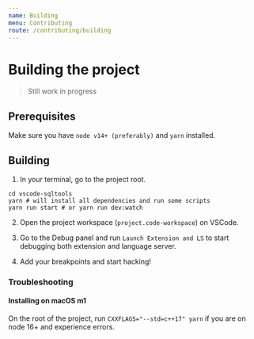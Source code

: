 ```yaml
---
name: Building
menu: Contributing
route: /contributing/building
---
```


# Building the project

> Still work in progress

## Prerequisites

Make sure you have `node v14+ (preferably)` and `yarn` installed.

## Building

1. In your terminal, go to the project root.

```shell
cd vscode-sqltools
yarn # will install all dependencies and run some scripts
yarn run start # or yarn run dev:watch
```

2. Open the project workspace (`project.code-workspace`) on VSCode.

3. Go to the Debug panel and run `Launch Extension and LS` to start debugging both extension and language server.

4. Add your breakpoints and start hacking!

### Troubleshooting

#### Installing on macOS m1

On the root of the project, run `CXXFLAGS="--std=c++17" yarn` if you are on node 16+ and experience errors.
